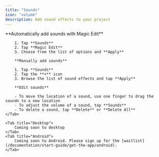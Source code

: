 ```yaml
---
title: "Sounds"
icon: "volume"
description: Add sound effects to your project
---
```


<Tabs>
    <Tab title="iOS">
        **Automatically add sounds with Magic Edit**

        1. Tap **Sounds**
        2. Tap **Magic Edit**
        3. Choose from the list of options and **Apply**

        **Manually add sounds**

        1. Tap **Sounds**
        2. Tap the **+** icon
        3. Browse the list of sound effects and tap **Apply**

        **Edit sounds**

        - To move the location of a sound, use one finger to drag the soundn to a new location
        - To adjust the volume of a sound, tap **Sounds**
        - To delete a sound, tap **Delete** or **Delete All**
    </Tab>

    <Tab title="Desktop">
        Coming soon to desktop
    </Tab>
    <Tab title="Android">
        Coming soon to Android. Please sign up for the [waitlist](/documentation/start-guide/get-the-app/android).
    </Tab>
</Tabs>